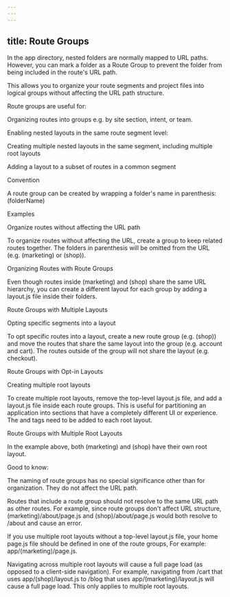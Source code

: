 ```yaml
---
---
---
```

title: Route Groups
---



In the app directory, nested folders are normally mapped to URL paths. However, you can mark a folder as a Route Group to prevent the folder from being included in the route's URL path.



This allows you to organize your route segments and project files into logical groups without affecting the URL path structure.



Route groups are useful for:



Organizing routes into groups e.g. by site section, intent, or team.

Enabling nested layouts in the same route segment level:

Creating multiple nested layouts in the same segment, including multiple root layouts

Adding a layout to a subset of routes in a common segment

Convention

A route group can be created by wrapping a folder's name in parenthesis: (folderName)



Examples

Organize routes without affecting the URL path

To organize routes without affecting the URL, create a group to keep related routes together. The folders in parenthesis will be omitted from the URL (e.g. (marketing) or (shop)).



Organizing Routes with Route Groups



Even though routes inside (marketing) and (shop) share the same URL hierarchy, you can create a different layout for each group by adding a layout.js file inside their folders.



Route Groups with Multiple Layouts



Opting specific segments into a layout

To opt specific routes into a layout, create a new route group (e.g. (shop)) and move the routes that share the same layout into the group (e.g. account and cart). The routes outside of the group will not share the layout (e.g. checkout).



Route Groups with Opt-in Layouts



Creating multiple root layouts

To create multiple root layouts, remove the top-level layout.js file, and add a layout.js file inside each route groups. This is useful for partitioning an application into sections that have a completely different UI or experience. The <html> and <body> tags need to be added to each root layout.



Route Groups with Multiple Root Layouts



In the example above, both (marketing) and (shop) have their own root layout.



Good to know:



The naming of route groups has no special significance other than for organization. They do not affect the URL path.

Routes that include a route group should not resolve to the same URL path as other routes. For example, since route groups don't affect URL structure, (marketing)/about/page.js and (shop)/about/page.js would both resolve to /about and cause an error.

If you use multiple root layouts without a top-level layout.js file, your home page.js file should be defined in one of the route groups, For example: app/(marketing)/page.js.

Navigating across multiple root layouts will cause a full page load (as opposed to a client-side navigation). For example, navigating from /cart that uses app/(shop)/layout.js to /blog that uses app/(marketing)/layout.js will cause a full page load. This only applies to multiple root layouts.